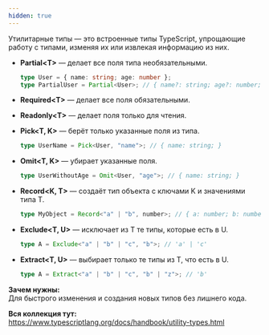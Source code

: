 ```yaml
---
hidden: true
---
```


<Accordion title="Utility types">

Утилитарные типы — это встроенные типы TypeScript, упрощающие работу с типами, изменяя их или извлекая информацию из них.

- **Partial\<T>** — делает все поля типа необязательными.

  ```ts
  type User = { name: string; age: number };
  type PartialUser = Partial<User>; // { name?: string; age?: number; }
  ```

- **Required\<T>** — делает все поля обязательными.

- **Readonly\<T>** — делает поля только для чтения.

- **Pick\<T, K>** — берёт только указанные поля из типа.

  ```ts
  type UserName = Pick<User, "name">; // { name: string; }
  ```

- **Omit\<T, K>** — убирает указанные поля.

  ```ts
  type UserWithoutAge = Omit<User, "age">; // { name: string; }
  ```

- **Record\<K, T>** — создаёт тип объекта с ключами K и значениями типа T.

  ```ts
  type MyObject = Record<"a" | "b", number>; // { a: number; b: number; }
  ```

- **Exclude\<T, U>** — исключает из T те типы, которые есть в U.

  ```ts
  type A = Exclude<"a" | "b" | "c", "b">; // 'a' | 'c'
  ```

- **Extract\<T, U>** — выбирает только те типы из T, что есть в U.
  ```ts
  type A = Extract<"a" | "b" | "c", "b" | "z">; // 'b'
  ```

**Зачем нужны:**  
Для быстрого изменения и создания новых типов без лишнего кода.

**Вся коллекция тут:**  
https://www.typescriptlang.org/docs/handbook/utility-types.html

</Accordion>